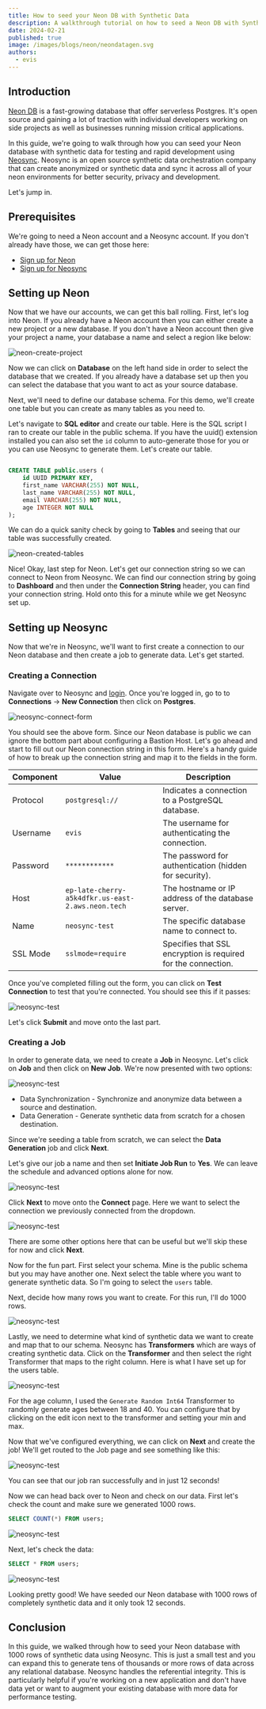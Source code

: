 ```yaml
---
title: How to seed your Neon DB with Synthetic Data
description: A walkthrough tutorial on how to seed a Neon DB with Synthetic Data for a better developer experience while working with Neon.
date: 2024-02-21
published: true
image: /images/blogs/neon/neondatagen.svg
authors:
  - evis
---
```


## Introduction

[Neon DB](https://neon.tech/) is a fast-growing database that offer serverless Postgres. It's open source and gaining a lot of traction with individual developers working on side projects as well as businesses running mission critical applications.

In this guide, we're going to walk through how you can seed your Neon database with synthetic data for testing and rapid development using [Neosync](https://www.neosync.dev). Neosync is an open source synthetic data orchestration company that can create anonymized or synthetic data and sync it across all of your neon environments for better security, privacy and development.

Let's jump in.

## Prerequisites

We're going to need a Neon account and a Neosync account. If you don't already have those, we can get those here:

- [Sign up for Neon](https://console.neon/tech/login)
- [Sign up for Neosync](https://www.neosync.dev)

## Setting up Neon

Now that we have our accounts, we can get this ball rolling. First, let's log into Neon. If you already have a Neon account then you can either create a new project or a new database. If you don't have a Neon account then give your project a name, your database a name and select a region like below:

![neon-create-project](/images/blogs/neon/neon-create.png)

Now we can click on **Database** on the left hand side in order to select the database that we created. If you already have a database set up then you can select the database that you want to act as your source database.

Next, we'll need to define our database schema. For this demo, we'll create one table but you can create as many tables as you need to.

Let's navigate to **SQL editor** and create our table. Here is the SQL script I ran to create our table in the public schema. If you have the uuid() extension installed you can also set the `id` column to auto-generate those for you or you can use Neosync to generate them. Let's create our table.

```sql

CREATE TABLE public.users (
    id UUID PRIMARY KEY,
    first_name VARCHAR(255) NOT NULL,
    last_name VARCHAR(255) NOT NULL,
    email VARCHAR(255) NOT NULL,
    age INTEGER NOT NULL
);
```

We can do a quick sanity check by going to **Tables** and seeing that our table was successfully created.

![neon-created-tables](/images/blogs/neon/neon-table-users.png)

Nice! Okay, last step for Neon. Let's get our connection string so we can connect to Neon from Neosync. We can find our connection string by going to **Dashboard** and then under the **Connection String** header, you can find your connection string. Hold onto this for a minute while we get Neosync set up.

## Setting up Neosync

Now that we're in Neosync, we'll want to first create a connection to our Neon database and then create a job to generate data. Let's get started.

### Creating a Connection

Navigate over to Neosync and [login](https://app.neosync.dev). Once you're logged in, go to to **Connections** -> **New Connection** then click on **Postgres**.

![neosync-connect-form](/images/blogs/neon/connectform.png)

You should see the above form. Since our Neon database is public we can ignore the bottom part about configuring a Bastion Host. Let's go ahead and start to fill out our Neon connection string in this form. Here's a handy guide of how to break up the connection string and map it to the fields in the form.

| Component | Value                                             | Description                                                   |
| --------- | ------------------------------------------------- | ------------------------------------------------------------- |
| Protocol  | `postgresql://`                                   | Indicates a connection to a PostgreSQL database.              |
| Username  | `evis`                                            | The username for authenticating the connection.               |
| Password  | `************`                                    | The password for authentication (hidden for security).        |
| Host      | `ep-late-cherry-a5k4dfkr.us-east-2.aws.neon.tech` | The hostname or IP address of the database server.            |
| Name      | `neosync-test`                                    | The specific database name to connect to.                     |
| SSL Mode  | `sslmode=require`                                 | Specifies that SSL encryption is required for the connection. |

Once you've completed filling out the form, you can click on **Test Connection** to test that you're connected. You should see this if it passes:

![neosync-test](/images/blogs/neon/neon-test.png)

Let's click **Submit** and move onto the last part.

### Creating a Job

In order to generate data, we need to create a **Job** in Neosync. Let's click on **Job** and then click on **New Job**. We're now presented with two options:

![neosync-test](/images/blogs/neon/data-gen.png)

- Data Synchronization - Synchronize and anonymize data between a source and destination.
- Data Generation - Generate synthetic data from scratch for a chosen destination.

Since we're seeding a table from scratch, we can select the **Data Generation** job and click **Next**.

Let's give our job a name and then set **Initiate Job Run** to **Yes**. We can leave the schedule and advanced options alone for now.

![neosync-test](/images/blogs/neon/define.png)

Click **Next** to move onto the **Connect** page. Here we want to select the connection we previously connected from the dropdown.

![neosync-test](/images/blogs/neon/neon-connect.png)

There are some other options here that can be useful but we'll skip these for now and click **Next**.

Now for the fun part. First select your schema. Mine is the public schema but you may have another one. Next select the table where you want to generate synthetic data. So I'm going to select the `users` table.

Next, decide how many rows you want to create. For this run, I'll do 1000 rows.

![neosync-test](/images/blogs/neon/data-gen-setup.png)

Lastly, we need to determine what kind of synthetic data we want to create and map that to our schema. Neosync has **Transformers** which are ways of creating synthetic data. Click on the **Transformer** and then select the right Transformer that maps to the right column. Here is what I have set up for the users table.

![neosync-test](/images/blogs/neon/data-gen-schema.png)

For the age column, I used the `Generate Random Int64` Transformer to randomly generate ages between 18 and 40. You can configure that by clicking on the edit icon next to the transformer and setting your min and max.

Now that we've configured everything, we can click on **Next** and create the job! We'll get routed to the Job page and see something like this:

![neosync-test](/images/blogs/neon/success-job.png)

You can see that our job ran successfully and in just 12 seconds!

Now we can head back over to Neon and check on our data. First let's check the count and make sure we generated 1000 rows.

```sql
SELECT COUNT(*) FROM users;
```

![neosync-test](/images/blogs/neon/users-count.png)

Next, let's check the data:

```sql
SELECT * FROM users;
```

![neosync-test](/images/blogs/neon/data-users.png)

Looking pretty good! We have seeded our Neon database with 1000 rows of completely synthetic data and it only took 12 seconds.

## Conclusion

In this guide, we walked through how to seed your Neon database with 1000 rows of synthetic data using Neosync. This is just a small test and you can expand this to generate tens of thousands or more rows of data across any relational database. Neosync handles the referential integrity. This is particularly helpful if you're working on a new application and don't have data yet or want to augment your existing database with more data for performance testing.
